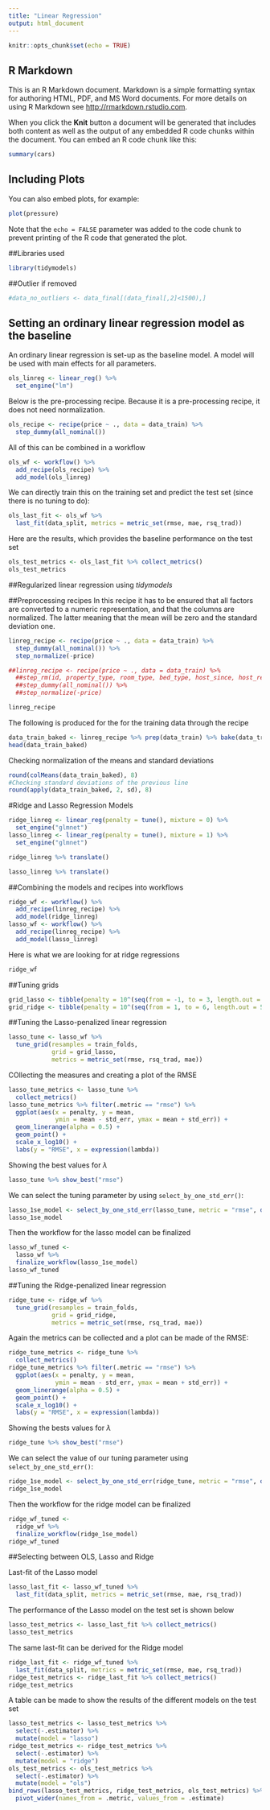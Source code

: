 ```yaml
---
title: "Linear Regression"
output: html_document
---
```


```r
knitr::opts_chunk$set(echo = TRUE)
```

## R Markdown

This is an R Markdown document. Markdown is a simple formatting syntax for authoring HTML, PDF, and MS Word documents. For more details on using R Markdown see <http://rmarkdown.rstudio.com>.

When you click the **Knit** button a document will be generated that includes both content as well as the output of any embedded R code chunks within the document. You can embed an R code chunk like this:

```r
summary(cars)
```

## Including Plots

You can also embed plots, for example:

```r
plot(pressure)
```

Note that the `echo = FALSE` parameter was added to the code chunk to prevent printing of the R code that generated the plot.

##Libraries used
```r
library(tidymodels)
```

##Outlier if removed

```r
#data_no_outliers <- data_final[(data_final[,2]<1500),]
```


## Setting an ordinary linear regression model as the baseline

An ordinary linear regression is set-up as the baseline model. A model will be used with main effects for all parameters.
```r
ols_linreg <- linear_reg() %>% 
  set_engine("lm")
```

Below is the pre-processing recipe. Because it is a pre-processing recipe, it does not need normalization.
```r
ols_recipe <- recipe(price ~ ., data = data_train) %>% 
  step_dummy(all_nominal()) 
```

All of this can be combined in a workflow
```r
ols_wf <- workflow() %>% 
  add_recipe(ols_recipe) %>% 
  add_model(ols_linreg)
```

We can directly train this on the training set and predict the test set (since there is no tuning to do):
```r
ols_last_fit <- ols_wf %>% 
  last_fit(data_split, metrics = metric_set(rmse, mae, rsq_trad))
```

Here are the results, which provides the baseline performance on the test set
```r
ols_test_metrics <- ols_last_fit %>% collect_metrics()
ols_test_metrics
```


##Regularized linear regression using *tidymodels*

##Preprocessing recipes
In this recipe it has to be ensured that all factors are converted to a numeric representation, and that the columns are normalized. The latter meaning that the mean will be zero and the standard deviation one.
```r
linreg_recipe <- recipe(price ~ ., data = data_train) %>% 
  step_dummy(all_nominal()) %>% 
  step_normalize(-price)

##linreg_recipe <- recipe(price ~ ., data = data_train) %>% 
  ##step_rm(id, property_type, room_type, bed_type, host_since, host_response_time, host_identity_verified, neighbourhood_cleansed, instant_bookable, cancellation_policy, require_guest_profile_picture, require_guest_phone_verification, wifi, pool, hot_tub, host_email, host_phone, host_facebook, host_government_id, host_verification_method) %>%
  ##step_dummy(all_nominal()) %>% 
  ##step_normalize(-price)
```

```r
linreg_recipe
```

The following is produced for the for the training data through the recipe
```r
data_train_baked <- linreg_recipe %>% prep(data_train) %>% bake(data_train)
head(data_train_baked)
```

Checking normalization of the means and standard deviations
```r
round(colMeans(data_train_baked), 8)
#Checking standard deviations of the previous line
round(apply(data_train_baked, 2, sd), 8)
```


#Ridge and Lasso Regression Models


```r
ridge_linreg <- linear_reg(penalty = tune(), mixture = 0) %>% 
  set_engine("glmnet")
lasso_linreg <- linear_reg(penalty = tune(), mixture = 1) %>% 
  set_engine("glmnet")
```

```r
ridge_linreg %>% translate()
```

```r
lasso_linreg %>% translate()
```

##Combining the models and recipes into workflows
```r
ridge_wf <- workflow() %>% 
  add_recipe(linreg_recipe) %>% 
  add_model(ridge_linreg)
lasso_wf <- workflow() %>% 
  add_recipe(linreg_recipe) %>% 
  add_model(lasso_linreg)
```

Here is what we are looking for at ridge regressions
```r
ridge_wf
```


##Tuning grids

```r
grid_lasso <- tibble(penalty = 10^(seq(from = -1, to = 3, length.out = 50)))
grid_ridge <- tibble(penalty = 10^(seq(from = 1, to = 6, length.out = 50)))
```

##Tuning the Lasso-penalized linear regression

```r
lasso_tune <- lasso_wf %>% 
  tune_grid(resamples = train_folds, 
            grid = grid_lasso,
            metrics = metric_set(rmse, rsq_trad, mae))
```

COllecting the measures and creating a plot of the RMSE
```r
lasso_tune_metrics <- lasso_tune %>% 
  collect_metrics()
lasso_tune_metrics %>% filter(.metric == "rmse") %>% 
  ggplot(aes(x = penalty, y = mean, 
             ymin = mean - std_err, ymax = mean + std_err)) + 
  geom_linerange(alpha = 0.5) + 
  geom_point() + 
  scale_x_log10() + 
  labs(y = "RMSE", x = expression(lambda))
```

Showing the best values for $\lambda$
```r
lasso_tune %>% show_best("rmse")
```

We can select the tuning parameter by using `select_by_one_std_err()`:
```r
lasso_1se_model <- select_by_one_std_err(lasso_tune, metric = "rmse", desc(penalty))
lasso_1se_model
```

Then the workflow for the lasso model can be finalized
```r
lasso_wf_tuned <- 
  lasso_wf %>% 
  finalize_workflow(lasso_1se_model)
lasso_wf_tuned
```


##Tuning the Ridge-penalized linear regression


```r
ridge_tune <- ridge_wf %>% 
  tune_grid(resamples = train_folds, 
            grid = grid_ridge,
            metrics = metric_set(rmse, rsq_trad, mae))
```

Again the metrics can be collected and a plot can be made of the RMSE:
```r
ridge_tune_metrics <- ridge_tune %>% 
  collect_metrics()
ridge_tune_metrics %>% filter(.metric == "rmse") %>% 
  ggplot(aes(x = penalty, y = mean, 
             ymin = mean - std_err, ymax = mean + std_err)) + 
  geom_linerange(alpha = 0.5) + 
  geom_point() + 
  scale_x_log10() +
  labs(y = "RMSE", x = expression(lambda))
```

Showing the bests values for $\lambda$
```r
ridge_tune %>% show_best("rmse")
```

We can select the value of our tuning parameter using `select_by_one_std_err()`:
```r
ridge_1se_model <- select_by_one_std_err(ridge_tune, metric = "rmse", desc(penalty))
ridge_1se_model
```

Then the workflow for the ridge model can be finalized
```r
ridge_wf_tuned <- 
  ridge_wf %>% 
  finalize_workflow(ridge_1se_model)
ridge_wf_tuned
```


##Selecting between OLS, Lasso and Ridge

Last-fit of the Lasso model
```r
lasso_last_fit <- lasso_wf_tuned %>% 
  last_fit(data_split, metrics = metric_set(rmse, mae, rsq_trad))
```

The performance of the Lasso model on the test set is shown below
```r
lasso_test_metrics <- lasso_last_fit %>% collect_metrics()
lasso_test_metrics
```

The same last-fit can be derived for the Ridge model
```r
ridge_last_fit <- ridge_wf_tuned %>% 
  last_fit(data_split, metrics = metric_set(rmse, mae, rsq_trad))
ridge_test_metrics <- ridge_last_fit %>% collect_metrics()
ridge_test_metrics
```

A table can be made to show the results of the different models on the test set
```r
lasso_test_metrics <- lasso_test_metrics %>% 
  select(-.estimator) %>% 
  mutate(model = "lasso")
ridge_test_metrics <- ridge_test_metrics %>% 
  select(-.estimator) %>% 
  mutate(model = "ridge")
ols_test_metrics <- ols_test_metrics %>% 
  select(-.estimator) %>% 
  mutate(model = "ols")
bind_rows(lasso_test_metrics, ridge_test_metrics, ols_test_metrics) %>% 
  pivot_wider(names_from = .metric, values_from = .estimate)
```

